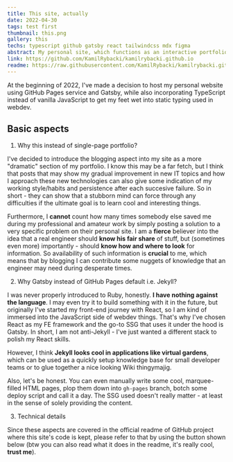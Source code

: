 ```yaml
---
title: This site, actually 
date: 2022-04-30
tags: test first
thumbnail: this.png 
gallery: this
techs: typescript github gatsby react tailwindcss mdx figma 
abstract: My personal site, which functions as an interactive portfolio and a place where I can blog about my technological victories and mishaps.
link: https://github.com/KamilRybacki/kamilrybacki.github.io
readme: https://raw.githubusercontent.com/KamilRybacki/kamilrybacki.github.io/main/README.md
---
```


At the beginning of 2022, I've made a decision to host my personal website
using GitHub Pages service and Gatsby, while also incorporating TypeScript
instead of vanilla JavaScript to get my feet wet into static typing used in webdev.

## Basic aspects

1. Why this instead of single-page portfolio?

I've decided to introduce the blogging aspect into my site as
a more "dramatic" section of my portfolio. I know this may be a far fetch,
but I think that posts that may show my gradual improvement in new IT topics
and how I approach these new technologies can also give some indication of
my working style/habits and persistence after each succesive failure.
So in short - they can show that a stubborn mind can force
through any difficulties if the ultimate goal is to learn cool
and interesting things.

Furthermore, I **cannot** count how many times somebody else
saved me during my professional and amateur work by
simply posting a solution to a very specific problem on their personal site.
I am a **fierce** believer into the idea that a real engineer
should **know his fair share** of stuff, but (sometimes even more) importantly -
should **know how and where to look** for information.
So availability of such information is **crucial** to me,
which means that by blogging I can contribute some nuggets
of knowledge that an engineer may need during desperate times.

2. Why Gatsby instead of GitHub Pages default i.e. Jekyll?

I was never properly introduced to Ruby, honestly.
**I have nothing against the language**. I may even try it to build
something with it in the future, but originally I've started
my front-end journey with React, so I am kind of immersed into the
JavaScript side of webdev things. That's why I've chosen React
as my FE framework and the go-to SSG that uses it under the hood
is Gatsby. In short, I am not anti-Jekyll - I've just wanted
a different stack to polish my React skills.

However, I think **Jekyll looks cool in applications like virtual gardens**,
which can be used as a quickly setup knowledge base for small developer teams
or to glue together a nice looking Wiki thingymajig.

Also, let's be honest. You can even manually write some cool,
marquee-filled HTML pages, plop them down into `gh-pages` branch,
botch some deploy script and call it a day.
The SSG used doesn't really matter - at least in the sense
of solely providing the content.

3. Technical details

Since these aspects are covered in the official readme
of GitHub project where this site's code is kept,
please refer to that by using the button shown below
(btw you can also read what it does in the readme,
it's really cool, **trust me**).

